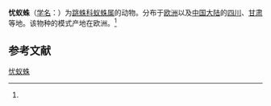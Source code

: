 {{Speciesbox
| name = 忧蚁蛛
| status = 
| status_system = 
| image = 
| genus = Myrmarachne
| species = lugubris
| authority = (Kulczynski, 1895)<ref name='id14786'>{{cite web| url =http://www.bioinfo.cn/db05/BjdwSpecies.php?action=view&id=14786| title =忧蚁蛛| work =《中国动物物种编目数据库》| publisher =中国科学院微生物研究所| author =中国科学院动物研究所| accessdate =2009-04-28| deadurl =yes| archiveurl =https://web.archive.org/web/20160305075329/http://www.bioinfo.cn/db05/BjdwSpecies.php?action=view&id=14786| archivedate =2016-03-05}}</ref>
}}

'''忧蚁蛛'''（[[学名|学名]]：{{lang|la|''Myrmarachne lugubris''}}）为[[跳蛛科|跳蛛科]][[蚁蛛属|蚁蛛属]]的动物。分布于[[欧洲|欧洲]]以及[[中国大陆|中国大陆]]的[[四川|四川]]、[[甘肃|甘肃]]等地。该物种的模式产地在欧洲。<ref name='id14786'/>

== 参考文献 ==
{{reflist}}

{{Wikispecies|Myrmarachne lugubris}}
{{Taxonbar|from=Q2672361}}

[[Category:蚁蛛属|忧蚁蛛]]


{{蜘蛛小作品}}